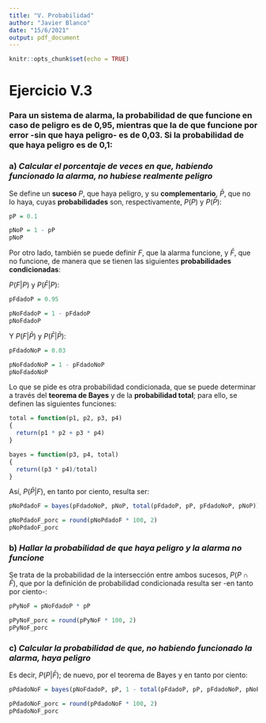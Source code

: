 ```yaml
---
title: "V. Probabilidad"
author: "Javier Blanco"
date: "15/6/2021"
output: pdf_document
---
```


```r
knitr::opts_chunk$set(echo = TRUE)
```

# Ejercicio V.3

### Para un sistema de alarma, la probabilidad de que funcione en caso de peligro es de 0,95, mientras que la de que funcione por error -sin que haya peligro- es de 0,03. Si la probabilidad de que haya peligro es de 0,1:

### a) *Calcular el porcentaje de veces en que, habiendo funcionado la alarma, no hubiese realmente peligro*

Se define un **suceso** $P$, que haya peligro, y su **complementario**, $\bar{P}$, que no lo haya, cuyas **probabilidades** son, respectivamente, $P(P)$ y $P(\bar{P})$:

```r
pP = 0.1

pNoP = 1 - pP
pNoP
```

Por otro lado, también se puede definir $F$, que la alarma funcione, y $\bar{F}$, que no funcione, de manera que se tienen las siguientes **probabilidades condicionadas**:

$P(F|P)$ y $P(\bar{F}|P)$:

```r
pFdadoP = 0.95

pNoFdadoP = 1 - pFdadoP
pNoFdadoP
```

Y $P(F|\bar{P})$ y $P(\bar{F}|\bar{P})$:

```r
pFdadoNoP = 0.03

pNoFdadoNoP = 1 - pFdadoNoP
pNoFdadoNoP
```

Lo que se pide es otra probabilidad condicionada, que se puede determinar a través del **teorema de Bayes** y de la **probabilidad total**; para ello, se definen las siguientes funciones:

```r
total = function(p1, p2, p3, p4)
{
  return(p1 * p2 + p3 * p4)
}

bayes = function(p3, p4, total) 
{
  return((p3 * p4)/total)
}
```

Así, $P(\bar{P}|F)$, en tanto por ciento, resulta ser:

```r
pNoPdadoF = bayes(pFdadoNoP, pNoP, total(pFdadoP, pP, pFdadoNoP, pNoP))

pNoPdadoF_porc = round(pNoPdadoF * 100, 2)
pNoPdadoF_porc
```


### b) *Hallar la probabilidad de que haya peligro y la alarma no funcione*

Se trata de la probabilidad de la intersección entre ambos sucesos, $P(P\cap\bar{F})$, que por la definición de probabilidad condicionada resulta ser -en tanto por ciento-:

```r
pPyNoF = pNoFdadoP * pP

pPyNoF_porc = round(pPyNoF * 100, 2)
pPyNoF_porc
```


### c) *Calcular la probabilidad de que, no habiendo funcionado la alarma, haya peligro*

Es decir, $P(P|\bar{F})$; de nuevo, por el teorema de Bayes y en tanto por ciento:

```r
pPdadoNoF = bayes(pNoFdadoP, pP, 1 - total(pFdadoP, pP, pFdadoNoP, pNoP))

pPdadoNoF_porc = round(pPdadoNoF * 100, 2)
pPdadoNoF_porc
```